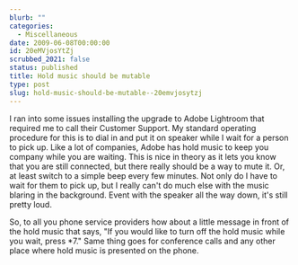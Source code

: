 ```yaml
---
blurb: ""
categories:
  - Miscellaneous
date: 2009-06-08T00:00:00
id: 20eMVjosYtZj
scrubbed_2021: false
status: published
title: Hold music should be mutable
type: post
slug: hold-music-should-be-mutable--20emvjosytzj
---
```


I ran into some issues installing the upgrade to Adobe Lightroom
that required me to call their Customer Support. My standard
operating procedure for this is to dial in and put it on speaker
while I wait for a person to pick up. Like a lot of companies,
Adobe has hold music to keep you company while you are waiting.
This is nice in theory as it lets you know that you are still
connected, but there really should be a way to mute it. Or, at
least switch to a simple beep every few minutes. Not only do I have
to wait for them to pick up, but I really can't do much else with
the music blaring in the background. Event with the speaker all the
way down, it's still pretty loud.

So, to all you phone service providers how about a little message
in front of the hold music that says, "If you would like to turn
off the hold music while you wait, press \*7." Same thing goes for
conference calls and any other place where hold music is presented
on the phone.